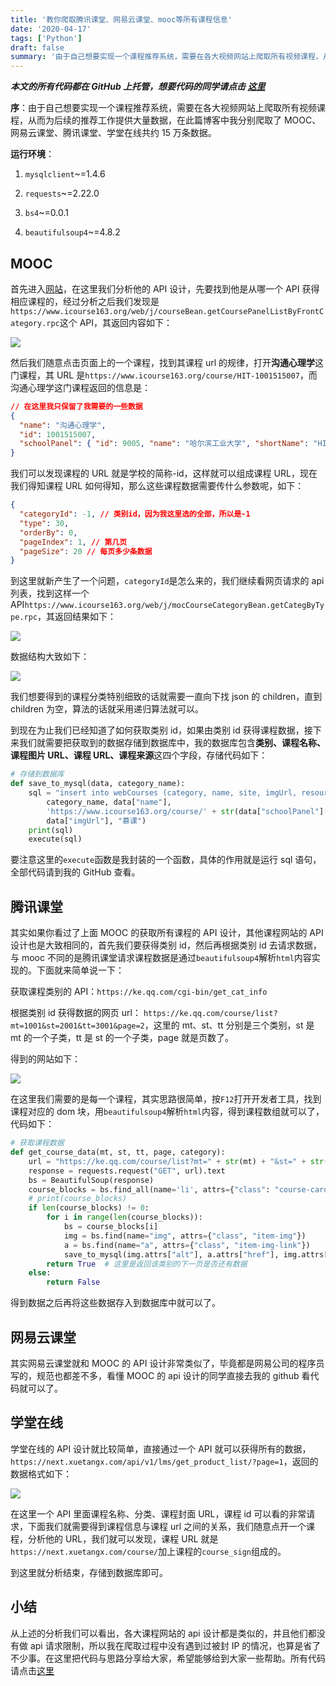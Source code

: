 ```yaml
---
title: '教你爬取腾讯课堂、网易云课堂、mooc等所有课程信息'
date: '2020-04-17'
tags: ['Python']
draft: false
summary: '由于自己想要实现一个课程推荐系统，需要在各大视频网站上爬取所有视频课程，从而为后续的推荐工作提供大量数据，在此篇博客中我分别爬取了MOOC、网易云课堂、腾讯课堂、学堂在线共约15万条数据。'
---
```


**_本文的所有代码都在 GitHub 上托管，想要代码的同学请点击 [这里](https://github.com/lcs1998/crawlCourse)_**

**序**：由于自己想要实现一个课程推荐系统，需要在各大视频网站上爬取所有视频课程，从而为后续的推荐工作提供大量数据，在此篇博客中我分别爬取了 MOOC、网易云课堂、腾讯课堂、学堂在线共约 15 万条数据。

**运行环境**：

1. `mysqlclient`~=1.4.6

2. `requests`~=2.22.0

3. `bs4`~=0.0.1

4. `beautifulsoup4`~=4.8.2

## MOOC

首先进入[网站](https://www.icourse163.org/category/all)，在这里我们分析他的 API 设计，先要找到他是从哪一个 API 获得相应课程的，经过分析之后我们发现是`https://www.icourse163.org/web/j/courseBean.getCoursePanelListByFrontCategory.rpc`这个 API，其返回内容如下：

![](/static/images/how-to-get-data-from-mooc/data_struct.png)

然后我们随意点击页面上的一个课程，找到其课程 url 的规律，打开**沟通心理学**这门课程，其 URL 是`https://www.icourse163.org/course/HIT-1001515007`，而沟通心理学这门课程返回的信息是：

```json
// 在这里我只保留了我需要的一些数据
{
  "name": "沟通心理学",
  "id": 1001515007,
  "schoolPanel": { "id": 9005, "name": "哈尔滨工业大学", "shortName": "HIT" }
}
```

我们可以发现课程的 URL 就是学校的简称-id，这样就可以组成课程 URL，现在我们得知课程 URL 如何得知，那么这些课程数据需要传什么参数呢，如下：

```json
{
  "categoryId": -1, // 类别id，因为我这里选的全部，所以是-1
  "type": 30,
  "orderBy": 0,
  "pageIndex": 1, // 第几页
  "pageSize": 20 // 每页多少条数据
}
```

到这里就新产生了一个问题，`categoryId`是怎么来的，我们继续看网页请求的 api 列表，找到这样一个 API`https://www.icourse163.org/web/j/mocCourseCategoryBean.getCategByType.rpc`，其返回结果如下：

![](/static/images/how-to-get-data-from-mooc/data2.png)

数据结构大致如下：

![](/static/images/how-to-get-data-from-mooc/xmind.png)

我们想要得到的课程分类特别细致的话就需要一直向下找 json 的 children，直到 children 为空，算法的话就采用递归算法就可以。

到现在为止我们已经知道了如何获取类别 id，如果由类别 id 获得课程数据，接下来我们就需要把获取到的数据存储到数据库中，我的数据库包含**类别、课程名称、课程图片 URL、课程 URL、课程来源**这四个字段，存储代码如下：

```python
# 存储到数据库
def save_to_mysql(data, category_name):
    sql = "insert into webCourses (category, name, site, imgUrl, resource) values ('{0}', '{1}', '{2}', '{3}', '{4}')".format(
        category_name, data["name"],
        'https://www.icourse163.org/course/' + str(data["schoolPanel"]["shortName"]) + "-" + str(data["id"]),
        data["imgUrl"], "慕课")
    print(sql)
    execute(sql)
```

要注意这里的`execute`函数是我封装的一个函数，具体的作用就是运行 sql 语句，全部代码请到我的 GitHub 查看。

## 腾讯课堂

其实如果你看过了上面 MOOC 的获取所有课程的 API 设计，其他课程网站的 API 设计也是大致相同的，首先我们要获得类别 id，然后再根据类别 id 去请求数据，与 mooc 不同的是腾讯课堂请求课程数据是通过`beautifulsoup4`解析`html`内容实现的。下面就来简单说一下：

获取课程类别的 API：`https://ke.qq.com/cgi-bin/get_cat_info`

根据类别 id 获得数据的网页 url： `https://ke.qq.com/course/list?mt=1001&st=2001&tt=3001&page=2`，这里的 mt、st、tt 分别是三个类别，st 是 mt 的一个子类，tt 是 st 的一个子类，page 就是页数了。

得到的网站如下：

![](/static/images/how-to-get-data-from-mooc/website.png)

在这里我们需要的是每一个课程，其实思路很简单，按`F12`打开开发者工具，找到课程对应的 dom 块，用`beautifulsoup4`解析`html`内容，得到课程数组就可以了，代码如下：

```python
# 获取课程数据
def get_course_data(mt, st, tt, page, category):
    url = "https://ke.qq.com/course/list?mt=" + str(mt) + "&st=" + str(st) + "&tt=" + str(tt) + "&page=" + str(page)
    response = requests.request("GET", url).text
    bs = BeautifulSoup(response)
    course_blocks = bs.find_all(name='li', attrs={"class": "course-card-item--v3 js-course-card-item"})
    # print(course_blocks)
    if len(course_blocks) != 0:
        for i in range(len(course_blocks)):
            bs = course_blocks[i]
            img = bs.find(name="img", attrs={"class", "item-img"})
            a = bs.find(name="a", attrs={"class", "item-img-link"})
            save_to_mysql(img.attrs["alt"], a.attrs["href"], img.attrs["src"], category)
        return True  # 这里是返回该类别的下一页是否还有数据
    else:
        return False
```

得到数据之后再将这些数据存入到数据库中就可以了。

## 网易云课堂

其实网易云课堂就和 MOOC 的 API 设计非常类似了，毕竟都是网易公司的程序员写的，规范也都差不多，看懂 MOOC 的 api 设计的同学直接去我的 github 看代码就可以了。

## 学堂在线

学堂在线的 API 设计就比较简单，直接通过一个 API 就可以获得所有的数据，`https://next.xuetangx.com/api/v1/lms/get_product_list/?page=1`，返回的数据格式如下：

![](/static/images/how-to-get-data-from-mooc/data3.png)

在这里一个 API 里面课程名称、分类、课程封面 URL，课程 id 可以看的非常请求，下面我们就需要得到课程信息与课程 url 之间的关系，我们随意点开一个课程，分析他的 URL，我们就可以发现，课程 URL 就是`https://next.xuetangx.com/course/`加上课程的`course_sign`组成的。

到这里就分析结束，存储到数据库即可。

## 小结

从上述的分析我们可以看出，各大课程网站的 api 设计都是类似的，并且他们都没有做 api 请求限制，所以我在爬取过程中没有遇到过被封 IP 的情况，也算是省了不少事。在这里把代码与思路分享给大家，希望能够给到大家一些帮助。所有代码请点击[这里](https://github.com/jacob-lcs/crawlCourse)
